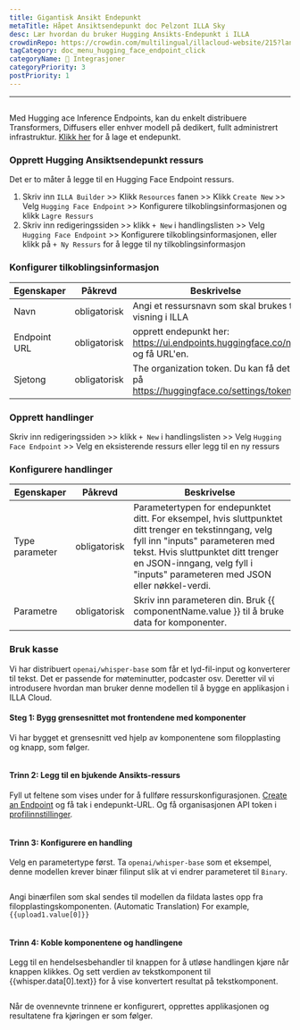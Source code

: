 ```yaml
---
title: Gigantisk Ansikt Endepunkt
metaTitle: Håpet Ansiktsendepunkt doc Pelzont ILLA Sky
desc: Lær hvordan du bruker Hugging Ansikts-Endepunkt i ILLA
crowdinRepo: https://crowdin.com/multilingual/illacloud-website/215?languages=no&filter=basic&value=0
tagCategory: doc_menu_hugging_face_endpoint_click
categoryName: 🔨 Integrasjoner
categoryPriority: 3
postPriority: 1
---
```


* * *

## <h2 hidden>Gomp Ansikt Endepunkt</h2>

Med Hugging ace Inference Endpoints, kan du enkelt distribuere Transformers, Diffusers eller enhver modell på dedikert, fullt administrert infrastruktur. [Klikk her](https://ui.endpoints.huggingface.co/new) for å lage et endepunkt. 

### Opprett Hugging Ansiktsendepunkt ressurs

Det er to måter å legge til en Hugging Face Endpoint ressurs. 

1.  Skriv inn `ILLA Builder` >> Klikk `Resources` fanen >> Klikk `Create New` >> Velg `Hugging Face Endpoint` >> Konfigurere tilkoblingsinformasjonen og klikk `Lagre Ressurs`
2.  Skriv inn redigeringssiden >> klikk `+ New` i handlingslisten >> Velg `Hugging Face Endpoint` >> Konfigurere tilkoblingsinformasjonen, eller klikk på `+ Ny Ressurs` for å legge til ny tilkoblingsinformasjon

### Konfigurer tilkoblingsinformasjon

| Egenskaper   | Påkrevd      | Beskrivelse                                                                       |
| ------------ | ------------ | --------------------------------------------------------------------------------- |
| Navn         | obligatorisk | Angi et ressursnavn som skal brukes til visning i ILLA                            |
| Endpoint URL | obligatorisk | opprett endepunkt her: https://ui.endpoints.huggingface.co/ny og få URL'en.       |
| Sjetong      | obligatorisk | The organization token. Du kan få det på https://huggingface.co/settings/tokens.  |

### Opprett handlinger

Skriv inn redigeringssiden >> klikk `+ New` i handlingslisten >> Velg `Hugging Face Endpoint` >> Velg en eksisterende ressurs eller legg til en ny ressurs

### Konfigurere handlinger

| Egenskaper     | Påkrevd      | Beskrivelse                                                                                                                                                                                                                                                    |
| -------------- | ------------ | -------------------------------------------------------------------------------------------------------------------------------------------------------------------------------------------------------------------------------------------------------------- |
| Type parameter | obligatorisk | Parametertypen for endepunktet ditt. For eksempel, hvis sluttpunktet ditt trenger en tekstinngang, velg fyll inn "inputs" parameteren med tekst. Hvis sluttpunktet ditt trenger en JSON-inngang, velg fyll i "inputs" parameteren med JSON eller nøkkel-verdi. |
| Parametre      | obligatorisk | Skriv inn parameteren din. Bruk {{ componentName.value }} til å bruke data for komponenter.                                                                                                                                                                    |

### Bruk kasse

Vi har distribuert `openai/whisper-base` som får et lyd-fil-input og konverterer til tekst. Det er passende for møteminutter, podcaster osv. Deretter vil vi introdusere hvordan man bruker denne modellen til å bygge en applikasjon i ILLA Cloud.

#### Steg 1: Bygg grensesnittet mot frontendene med komponenter

Vi har bygget et grensesnitt ved hjelp av komponentene som filopplasting og knapp, som følger.

<img src='https://cdn.illacloud.com/official-website/img/docs/connect/hf1.png' alt="" />

#### Trinn 2: Legg til en bjukende Ansikts-ressurs

Fyll ut feltene som vises under for å fullføre ressurskonfigurasjonen. [Create an Endpoint](https://ui.endpoints.huggingface.co/new) og få tak i endepunkt-URL. Og få organisasjonen API token i [profilinnstillinger](https://huggingface.co/settings/tokens). 

<img src='https://cdn.illacloud.com/official-website/img/docs/connect/hf2.png' alt="" />

#### Trinn 3: Konfigurere en handling

Velg en parametertype først. Ta `openai/whisper-base` som et eksempel, denne modellen krever binær filinput slik at vi endrer parameteret til `Binary`.

<img src='https://cdn.illacloud.com/official-website/img/docs/connect/hf3.png' alt="" />

Angi binærfilen som skal sendes til modellen da fildata lastes opp fra filopplastingskomponenten. (Automatic Translation) For example, `{{upload1.value[0]}}`

<img src='https://cdn.illacloud.com/official-website/img/docs/connect/hf4.png' alt="" />

#### Trinn 4: Koble komponentene og handlingene

Legg til en hendelsesbehandler til knappen for å utløse handlingen kjøre når knappen klikkes. Og sett verdien av tekstkomponent til {{whisper.data[0].text}} for å vise konvertert resultat på tekstkomponent. 

<img src='https://cdn.illacloud.com/official-website/img/docs/connect/hf5.png' alt="" />

Når de ovennevnte trinnene er konfigurert, opprettes applikasjonen og resultatene fra kjøringen er som følger.

<img src='https://cdn.illacloud.com/official-website/img/docs/connect/hf6.gif' alt="" />
